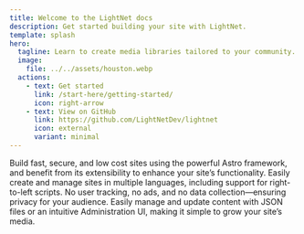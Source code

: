```yaml
---
title: Welcome to the LightNet docs
description: Get started building your site with LightNet.
template: splash
hero:
  tagline: Learn to create media libraries tailored to your community.
  image:
    file: ../../assets/houston.webp
  actions:
    - text: Get started
      link: /start-here/getting-started/
      icon: right-arrow
    - text: View on GitHub
      link: https://github.com/LightNetDev/lightnet
      icon: external
      variant: minimal
---
```



<CardGrid stagger>
  <Card title="Static Site Generation" icon="rocket">
    Build fast, secure, and low cost sites using the powerful Astro framework, and benefit from its extensibility to enhance your site’s functionality.
  </Card>
  <Card title="Multilingual Support" icon="translate">
    Easily create and manage sites in multiple languages, including support for right-to-left scripts.
  </Card>
  <Card title="Privacy-Focused" icon="seti:lock">
    No user tracking, no ads, and no data collection—ensuring privacy for your audience.
  </Card>
  <Card title="Content Flexibility" icon="pencil">
    Easily manage and update content with JSON files or an intuitive Administration UI, making it simple to grow your site’s media.
  </Card>
</CardGrid>
